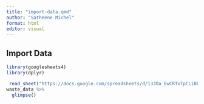 ```yaml
---
title: "import-data.qmd"
author: "Satheene Michel"
format: html
editor: visual
---
```


## Import Data

```r
library(googlesheets4)
library(dplyr)

 read_sheet("https://docs.google.com/spreadsheets/d/13JOa_EwCRTvTpCLiBkO4fRUCpRbSgP-ekNjl7EdMNaU/edit?gid=0#gid=0") -> waste_data
waste_data %>% 
  glimpse()
```
